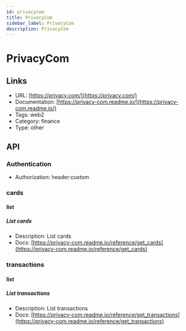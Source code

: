 ```yaml
---
id: privacycom
title: PrivacyCom
sidebar_label: PrivacyCom
description: PrivacyCom
---
```


# PrivacyCom

## Links

* URL: [https://privacy.com/](https://privacy.com/)
* Documentation: [https://privacy-com.readme.io/](https://privacy-com.readme.io/)
* Tags: web2
* Category: finance
* Type: other

## API

### Authentication

* Authorization: header:custom

### cards

#### list

##### List cards

* Description: List cards
* Docs: [https://privacy-com.readme.io/reference/get_cards](https://privacy-com.readme.io/reference/get_cards)

### transactions

#### list

##### List transactions

* Description: List transactions
* Docs: [https://privacy-com.readme.io/reference/get_transactions](https://privacy-com.readme.io/reference/get_transactions)
